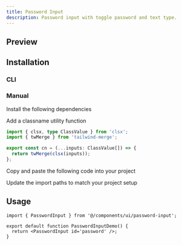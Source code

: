 ```yaml
---
title: Password Input
description: Password input with toggle password and text type.
---
```


## Preview

<ComponentPreview
  name='password-input-demo'
  v0Url='https://kelvinmai.io/r/password-input.json'
/>

## Installation

### CLI

<NpmCommand value='npx shadcn@latest add https://kelvinmai.io/r/password-input.json' />

### Manual

<Steps>

<Step>Install the following dependencies</Step>

<NpmCommand value='npm install clsx tailwind-merge' />

<Step>Add a classname utility function</Step>

```ts
import { clsx, type ClassValue } from 'clsx';
import { twMerge } from 'tailwind-merge';

export const cn = (...inputs: ClassValue[]) => {
  return twMerge(clsx(inputs));
};
```

<Step>Copy and paste the following code into your project</Step>

<ComponentSource name='password-input' title='components/password-input.tsx' />

<Step>Update the import paths to match your project setup</Step>

</Steps>

## Usage

```tsx
import { PasswordInput } from '@/components/ui/password-input';

export default function PasswordInputDemo() {
  return <PasswordInput id='password' />;
}
```
